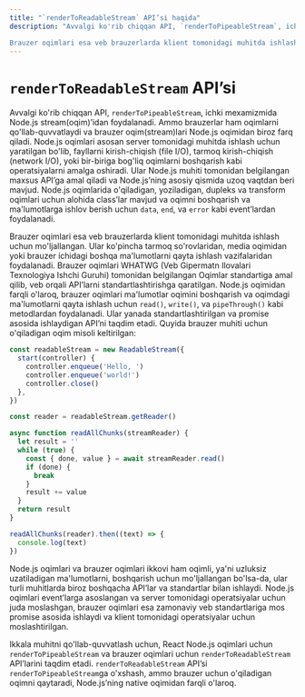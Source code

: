 ```yaml
---
title: "`renderToReadableStream` API’si haqida"
description: "Avvalgi ko'rib chiqqan API, `renderToPipeableStream`, ichki mexamizmida Node.js stream(oqim)’idan foydalanadi. Ammo brauzerlar ham oqimlarni qo'llab-quvvatlaydi va brauzer oqim(stream)lari Node.js oqimidan biroz farq qiladi. Node.js oqimlari asosan server tomonidagi muhitda ishlash uchun yaratilgan bo'lib, fayllarni kirish-chiqish (file I/O), tarmoq kirish-chiqish (network I/O), yoki bir-biriga bog'liq oqimlarni boshqarish kabi operatsiyalarni amalga oshiradi. Ular Node.js muhiti tomonidan belgilangan maxsus API’ga amal qiladi va Node.js’ning asosiy qismida uzoq vaqtdan beri mavjud. Node.js oqimlarida o'qiladigan, yoziladigan, dupleks va transform oqimlari uchun alohida class’lar mavjud va oqimni boshqarish va ma'lumotlarga ishlov berish uchun `data`, `end`, va `error` kabi event’lardan foydalanadi.

Brauzer oqimlari esa veb brauzerlarda klient tomonidagi muhitda ishlash uchun mo'ljallangan. Ular ko'pincha tarmoq so'rovlaridan, media oqimidan yoki brauzer ichidagi boshqa ma'lumotlarni qayta ishlash vazifalaridan foydalanadi. Brauzer oqimlari WHATWG (Veb Gipermatn Ilovalari Texnologiya Ishchi Guruhi) tomonidan belgilangan Oqimlar standartiga amal qilib, veb orqali API’larni standartlashtirishga qaratilgan. Node.js oqimidan farqli o'laroq, brauzer oqimlari ma'lumotlar oqimini boshqarish va oqimdagi ma'lumotlarni qayta ishlash uchun `read()`, `write()`, va `pipeThrough()` kabi metodlardan foydalanadi. Ular yanada standartlashtirilgan va promise asosida ishlaydigan API’ni taqdim etadi."
---
```


# `renderToReadableStream` API’si

Avvalgi ko'rib chiqqan API, `renderToPipeableStream`, ichki mexamizmida Node.js stream(oqim)’idan foydalanadi. Ammo brauzerlar ham oqimlarni qo'llab-quvvatlaydi va brauzer oqim(stream)lari Node.js oqimidan biroz farq qiladi. Node.js oqimlari asosan server tomonidagi muhitda ishlash uchun yaratilgan bo'lib, fayllarni kirish-chiqish (file I/O), tarmoq kirish-chiqish (network I/O), yoki bir-biriga bog'liq oqimlarni boshqarish kabi operatsiyalarni amalga oshiradi. Ular Node.js muhiti tomonidan belgilangan maxsus API’ga amal qiladi va Node.js’ning asosiy qismida uzoq vaqtdan beri mavjud. Node.js oqimlarida o'qiladigan, yoziladigan, dupleks va transform oqimlari uchun alohida class’lar mavjud va oqimni boshqarish va ma'lumotlarga ishlov berish uchun `data`, `end`, va `error` kabi event’lardan foydalanadi.

Brauzer oqimlari esa veb brauzerlarda klient tomonidagi muhitda ishlash uchun mo'ljallangan. Ular ko'pincha tarmoq so'rovlaridan, media oqimidan yoki brauzer ichidagi boshqa ma'lumotlarni qayta ishlash vazifalaridan foydalanadi. Brauzer oqimlari WHATWG (Veb Gipermatn Ilovalari Texnologiya Ishchi Guruhi) tomonidan belgilangan Oqimlar standartiga amal qilib, veb orqali API’larni standartlashtirishga qaratilgan. Node.js oqimidan farqli o'laroq, brauzer oqimlari ma'lumotlar oqimini boshqarish va oqimdagi ma'lumotlarni qayta ishlash uchun `read()`, `write()`, va `pipeThrough()` kabi metodlardan foydalanadi. Ular yanada standartlashtirilgan va promise asosida ishlaydigan API’ni taqdim etadi. Quyida brauzer muhiti uchun o'qiladigan oqim misoli keltirilgan:

```js copy
const readableStream = new ReadableStream({
  start(controller) {
    controller.enqueue('Hello, ')
    controller.enqueue('world!')
    controller.close()
  },
})

const reader = readableStream.getReader()

async function readAllChunks(streamReader) {
  let result = ''
  while (true) {
    const { done, value } = await streamReader.read()
    if (done) {
      break
    }
    result += value
  }
  return result
}

readAllChunks(reader).then((text) => {
  console.log(text)
})
```

Node.js oqimlari va brauzer oqimlari ikkovi ham oqimli, ya'ni uzluksiz uzatiladigan ma'lumotlarni, boshqarish uchun mo'ljallangan bo'lsa-da, ular turli muhitlarda biroz boshqacha API’lar va standartlar bilan ishlaydi. Node.js oqimlari event’larga asoslangan va server tomonidagi operatsiyalar uchun juda moslashgan, brauzer oqimlari esa zamonaviy veb standartlariga mos promise asosida ishlaydi va klient tomonidagi operatsiyalar uchun moslashtirilgan.

Ikkala muhitni qo'llab-quvvatlash uchun, React Node.js oqimlari uchun `renderToPipeableStream` va brauzer oqimlari uchun `renderToReadableStream` API’larini taqdim etadi. `renderToReadableStream` API’si `renderToPipeableStream`ga o'xshash, ammo brauzer uchun o'qiladigan oqimni qaytaradi, Node.js’ning native oqimidan farqli o'laroq.
